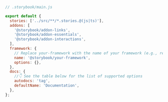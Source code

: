 ```js
// .storybook/main.js

export default {
  stories: ['../src/**/*.stories.@(js|ts)'],
  addons: [
    '@storybook/addon-links',
    '@storybook/addon-essentials',
    '@storybook/addon-interactions',
  ],
  framework: {
    // Replace your-framework with the name of your framework (e.g., react-webpack5, vue3-webpack5)
    name: '@storybook/your-framework',
    options: {},
  },
  docs: {
    //👇 See the table below for the list of supported options
    autodocs: 'tag',
    defaultName: 'Documentation',
  },
};
```
